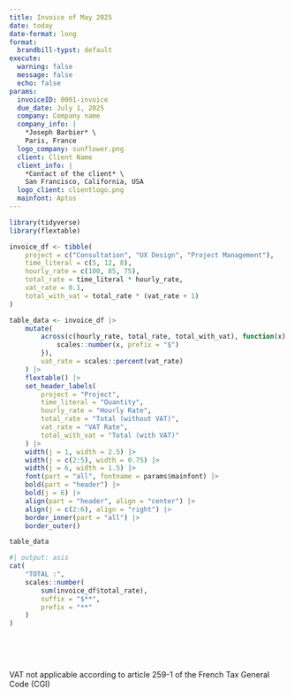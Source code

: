 ```yaml
---
title: Invoice of May 2025
date: today
date-format: long
format:
  brandbill-typst: default
execute: 
  warning: false
  message: false
  echo: false
params:
  invoiceID: 0001-invoice
  due_date: July 1, 2025
  company: Company name
  company_info: |
    *Joseph Barbier* \
    Paris, France
  logo_company: sunflower.png
  client: Client Name
  client_info: |
    *Contact of the client* \
    San Francisco, California, USA
  logo_client: clientlogo.png
  mainfont: Aptos
---
```


```r
library(tidyverse)
library(flextable)

invoice_df <- tibble(
    project = c("Consultation", "UX Design", "Project Management"),
    time_literal = c(5, 12, 8),
    hourly_rate = c(100, 85, 75),
    total_rate = time_literal * hourly_rate,
    vat_rate = 0.1,
    total_with_vat = total_rate * (vat_rate + 1)
)

table_data <- invoice_df |>
    mutate(
        across(c(hourly_rate, total_rate, total_with_vat), function(x) {
            scales::number(x, prefix = "$")
        }),
        vat_rate = scales::percent(vat_rate)
    ) |>
    flextable() |>
    set_header_labels(
        project = "Project",
        time_literal = "Quantity",
        hourly_rate = "Hourly Rate",
        total_rate = "Total (without VAT)",
        vat_rate = "VAT Rate",
        total_with_vat = "Total (with VAT)"
    ) |>
    width(j = 1, width = 2.5) |>
    width(j = c(2:5), width = 0.75) |>
    width(j = 6, width = 1.5) |>
    font(part = "all", fontname = params$mainfont) |>
    bold(part = "header") |>
    bold(j = 6) |>
    align(part = "header", align = "center") |>
    align(j = c(2:6), align = "right") |>
    border_inner(part = "all") |>
    border_outer()

table_data
```

```r
#| output: asis
cat(
    "TOTAL :",
    scales::number(
        sum(invoice_df$total_rate),
        suffix = "$**",
        prefix = "**"
    )
)
```

\

\

VAT not applicable according to article 259-1 of the French Tax General Code (CGI)



